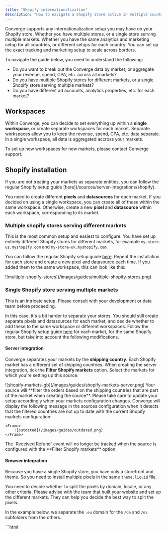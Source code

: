 ```yaml
---
title: "Shopify internationalization"
description: "How to navigate a Shopify store active in multiple countries"
---
```



Converge supports any internationalization setup you may have on your Shopify store.
Whether you have multiple stores, or a single store serving multiple markets. Whether you have the same analytics and marketing setup for all countries, or different setups for each country.
You can set up the exact tracking and marketing setup to scale across borders.

To navigate the guide below, you need to understand the following:
- Do you want to break out the Converge data by market, or aggregate your revenue, spend, CPA, etc. across all markets?
- Do you have multiple Shopify stores for different markets, or a single Shopify store serving multiple markets?
- Do you have different ad accounts, analytics properties, etc. for each market?

## Workspaces
Within Converge, you can decide to set everything up within a **single workspace**, or create separate workspaces for each market.
Separate workspaces allow you to keep the revenue, spend, CPA, etc. data separate. In a single workspace, all data is aggregated accross your markets.

<Note>
To set up new workspaces for new markets, please contact Converge support.
</Note>

## Shopify installation

<Note>
If you are not treating your markets as separate entities, you can follow the regular Shopify setup guide [here](/sources/server-integrations/shopify).
</Note>

You need to create different **pixels** and **datasources** for each market.
If you decided on using a single workspace, you can create all of these within the same workspace.
Otherwise, create a new **pixel** and **datasource** within each workspace, corresponding to its market.

### Multiple shopify stores serving different markets

This is the most common setup and easiest to configure.
You have set up entirely different Shopify stores for different markets, for example `my-store-us.myshopify.com` and `my-store-uk.myshopify.com`.

You can follow the regular Shopify setup guide [here](/sources/server-integrations/shopify).
Repeat the installation for each store and create a new pixel and datasource each time.
If you added them to the same workspace, this can look like this:

<Frame>
![multiple-shopify-stores](/images/guides/multiple-shopify-stores.png)
</Frame>


### Single Shopify store serving multiple markets

<Warning>
    This is an intricate setup. Please consult with your development or data team before proceeding.
</Warning>

In this case, it's a bit harder to separate your stores.
You should still create separate pixels and datasources for each market, and decide whether to add these to the same workspace or different workspaces.
Follow the regular Shopify setup guide [here](/sources/server-integrations/shopify) for each market, for the same Shopify store, but take into account the following modifications.

#### Server integration

Converge separates your markets by the **shipping country**.
Each Shopify market has a different set of shipping countries.
When creating the server integration, tick the **Filter Shopify markets** option.
Select the markets for which you're setting up this source.

<Frame>
![shopify-markets-gb](/images/guides/shopify-markets-server.png)
</Frame>


<Note>
    Your source will **filter the orders based on the shipping countries that are part of the market when creating the source**.
    Please take care to update your setup accordingly when your markets configuration changes.
    Converge will display the following message in the sources configuration when it detects that the filtered countries are not up to date with the current Shopify markets configuration:

    <Frame>
        ![outdated](/images/guides/outdated.png)
    </Frame>
</Note>

<Warning>
    The `Received Refund` event will no longer be tracked when the source is configured with the **Filter Shopify markets** option.
</Warning>

#### Browser integration
Because you have a single Shopify store, you have only a storefront and theme. So you need to install multiple pixels in the same `theme.liquid` file.

You need to decide whether to split the pixels by domain, locale, or any other criteria.
Please advise with the team that built your website and set up the different markets. They can help you decide the best way to split the pixels.

In the example below, we separate the `.eu` domain for the `/de` and `/es` subfolders from the others.

<AccordionGroup>
    <Accordion title="Example Liquid snippet for multiple pixels by subdomain">
        ```html
        <!-- Start Converge Code -->
        <script>
        window['__cvg_shopify_info'] = {
            product: {{ product | json }},
            variant: {{ product.selected_or_first_available_variant | json }},
            currency: {{ shop.currency | json }},
            collection: {...{{ collection | json }}, products: {{ collection.products | json }}},
            search: {{ search.terms | json }},
        };
        </script>
        <script>      
        !(function (window, document) {
            const domain = document.location.hostname;
            const subfolder = document.location.pathname.split('/')?.[1]?.toLowerCase();
            
            // Your custom logic to decide the pixel public token for each market
            let cvgToken;
            if (
                domain == "mydomain.eu" &&
                ["de", "es"].includes(subfolder)
            ) {
                cvgToken = "xxxxxx";
            } else {
                cvgToken = "yyyyyy";
            }
            if (window['cvg']) return
            const one = window['cvg'] = function () {
                one.process ? one.process.apply(one, arguments) : one.queue.push(arguments)
            }
            one.queue = []
            const two = document.createElement('script')
            two.async = 1
            two.src = `https://static.runconverge.com/pixels/${cvgToken}.js`
            const three = document.getElementsByTagName('script')[0]
            three.parentNode.insertBefore(two, three)
        })(window, document)
        </script>
        <!-- End Converge Code -->
        ```
    </Accordion>
    <Accordion title="Example customer events snippet for multiple pixels by subdomain">
        ```js
            const loc = init.context.window.location;
            const domain = loc.hostname;
            const subfolder = loc.pathname.split('/')?.[1]?.toLowerCase();

            // Your custom logic to decide the pixel public token for each market
            let cvgToken;
            if (
            domain == "mydomain.eu" &&
            ["de", "es"].includes(subfolder)
            ) {
            cvgToken = "xxxxxx";
            } else {
            cvgToken = "yyyyyy";
            }

    !function(){
        "use strict";
        window.Shopify={shop:"<<TO FILL IN>>.myshopify.com"},
        function(e,t,o,c,n,s,i){e.cvg||(e.shopify={analytics:analytics,browser:browser,init:init},n=e.cvg=function(){n.process?n.process.apply(n,arguments):n.queue.push(arguments)},n.queue=[],(s=t.createElement(o)).async=1,s.src=`https://static.runconverge.com/pixels/${cvgToken}.js`,(i=t.getElementsByTagName(o)[0]).parentNode.insertBefore(s,i))}(window,document,"script"),/\/checkouts/.test(init.context.document.location.href)&&cvg({method:"track",eventName:"$page_load"})
    }();
    ```
    </Accordion>
</AccordionGroup>


## Connections setup

### Multiple workspaces    

If you have broken out your markets into separate workspaces, you can create connections as usual within each workspace.
In case a single ad account is served by multiple markets, you should recreate the connnection in each workspace.

### Single workspace

If you have a single workspace, you can create connections for each market within the same workspace.
If an ad account is served by a single market, you can use the [connection sources](/connections/filters#source-filters) to specify the markets for which data should be forwarded.

<Note>
    Select both the **server and browser** source you created for this market.
</Note>

See the below example to only send data for a UK store to the UK facebook pixel.

<Frame>
![facebook-uk-pixel](/images/guides/facebook-uk-pixel.png)
</Frame>

